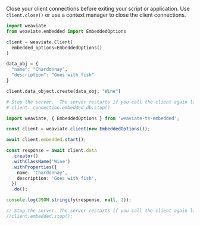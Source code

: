 
<Tabs groupId="languages">
<TabItem value="py" label="Python (v4)">
<FilteredTextBlock
  text={PyCode}
  startMarker="# START SimpleInstantiationEmbedded"
  endMarker="# END SimpleInstantiationEmbedded"
  language="py"
/>

Close your client connections before exiting your script or application. Use `client.close()` or use a context manager to close the client connections.
</TabItem>
<TabItem value="py3" label="Python (V3)">

  ```python
  import weaviate
  from weaviate.embedded import EmbeddedOptions

  client = weaviate.Client(
    embedded_options=EmbeddedOptions()
  )

  data_obj = {
    "name": "Chardonnay",
    "description": "Goes with fish"
  }

  client.data_object.create(data_obj, "Wine")

  # Stop the server.  The server restarts if you call the client again later.
  # client._connection.embedded_db.stop()
  ```

  </TabItem>
  <TabItem value="js" label="JavaScript / TypeScript">

  ```ts
  import weaviate, { EmbeddedOptions } from 'weaviate-ts-embedded';

  const client = weaviate.client(new EmbeddedOptions());

  await client.embedded.start();

  const response = await client.data
    .creator()
    .withClassName('Wine')
    .withProperties({
      name: 'Chardonnay',
      description: 'Goes with fish',
    })
    .do();

  console.log(JSON.stringify(response, null, 2));
  
  // Stop the server. The server restarts if you call the client again later.
  //client.embedded.stop();
  ```

  </TabItem>
</Tabs>
